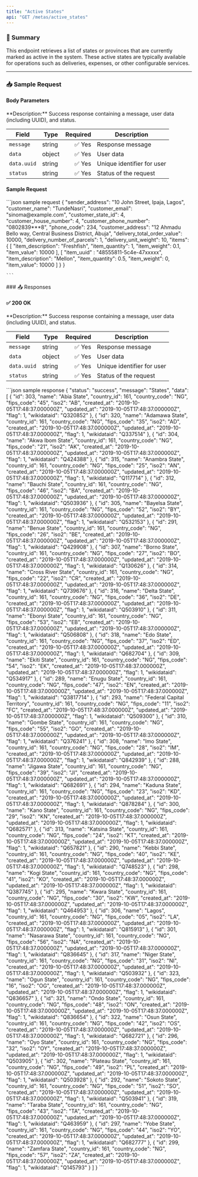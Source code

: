 ```yaml
---
title: "Active States"
api: "GET /metas/active_states"
---
```


### 📝 Summary

This endpoint retrieves a list of states or provinces that are currently marked as active in the system. These active states are typically available for operations such as deliveries, expenses, or other configurable services.


---

### 📥 Sample Request
#### Body Parameters
<Expandable>
**Description:** Success response containing a message, user data (including UUID), and status.

| **Field**   | **Type** | **Required** | **Description**          |
|-------------|----------|-------------:|---------------------------|
| `message`   | string   | ✅ Yes       | Response message          |
| `data`      | object   | ✅ Yes       | User data                 |
| `data.uuid` | string   | ✅ Yes       | Unique identifier for user |
| `status`    | string   | ✅ Yes       | Status of the request     |
</Expandable>

#### Sample Request
<Expandable>
    ```json sample request
    {
        "sender_address": "10 John Street, Ipaja, Lagos",
        "customer_name": "TundeNasri",
        "customer_email": "sinoma@example.com",
        "customer_state_id": 4,
        "customer_house_number": 4,
        "customer_phone_number": "0802839***8",
        "phone_code": 234,
        "customer_address": "12 Ahmadu Bello way, Central Business District, Abuja",
        "delivery_total_order_value": 10000,
        "delivery_number_of_parcels": 1,
        "delivery_unit_weight": 10,
        "items": {
            [
                "item_description": "Freshfish",
                "item_quantity": 1,
                "item_weight": 0.1,
                "item_value": 10000
            ],
            [
                "item_uuid" : "48555811-5c4e-47xxxxx",
                "item_description": "Mellon",
                "item_quantity": 0.5,
                "item_weight": 0,
                "item_value": 10000
            ]
        }
    }
    
    ```
</Expandable>
### 📤 Responses

#### ✅ 200 OK

<Expandable>
**Description:** Success response containing a message, user data (including UUID), and status.

| **Field**   | **Type** | **Required** | **Description**          |
|-------------|----------|-------------:|---------------------------|
| `message`   | string   | ✅ Yes       | Response message          |
| `data`      | object   | ✅ Yes       | User data                 |
| `data.uuid` | string   | ✅ Yes       | Unique identifier for user |
| `status`    | string   | ✅ Yes       | Status of the request     |
</Expandable>

<ResponseExample>
    ```json sample response
   {
    "status": "success",
    "message": "States",
    "data": [
        {
            "id": 303,
            "name": "Abia State",
            "country_id": 161,
            "country_code": "NG",
            "fips_code": "45",
            "iso2": "AB",
            "created_at": "2019-10-05T17:48:37.000000Z",
            "updated_at": "2019-10-05T17:48:37.000000Z",
            "flag": 1,
            "wikidataid": "Q320852"
        },
        {
            "id": 320,
            "name": "Adamawa State",
            "country_id": 161,
            "country_code": "NG",
            "fips_code": "35",
            "iso2": "AD",
            "created_at": "2019-10-05T17:48:37.000000Z",
            "updated_at": "2019-10-05T17:48:37.000000Z",
            "flag": 1,
            "wikidataid": "Q337514"
        },
        {
            "id": 304,
            "name": "Akwa Ibom State",
            "country_id": 161,
            "country_code": "NG",
            "fips_code": "21",
            "iso2": "AK",
            "created_at": "2019-10-05T17:48:37.000000Z",
            "updated_at": "2019-10-05T17:48:37.000000Z",
            "flag": 1,
            "wikidataid": "Q424388"
        },
        {
            "id": 315,
            "name": "Anambra State",
            "country_id": 161,
            "country_code": "NG",
            "fips_code": "25",
            "iso2": "AN",
            "created_at": "2019-10-05T17:48:37.000000Z",
            "updated_at": "2019-10-05T17:48:37.000000Z",
            "flag": 1,
            "wikidataid": "Q117714"
        },
        {
            "id": 312,
            "name": "Bauchi State",
            "country_id": 161,
            "country_code": "NG",
            "fips_code": "46",
            "iso2": "BA",
            "created_at": "2019-10-05T17:48:37.000000Z",
            "updated_at": "2019-10-05T17:48:37.000000Z",
            "flag": 1,
            "wikidataid": "Q503936"
        },
        {
            "id": 305,
            "name": "Bayelsa State",
            "country_id": 161,
            "country_code": "NG",
            "fips_code": "52",
            "iso2": "BY",
            "created_at": "2019-10-05T17:48:37.000000Z",
            "updated_at": "2019-10-05T17:48:37.000000Z",
            "flag": 1,
            "wikidataid": "Q532153"
        },
        {
            "id": 291,
            "name": "Benue State",
            "country_id": 161,
            "country_code": "NG",
            "fips_code": "26",
            "iso2": "BE",
            "created_at": "2019-10-05T17:48:37.000000Z",
            "updated_at": "2019-10-05T17:48:37.000000Z",
            "flag": 1,
            "wikidataid": "Q429908"
        },
        {
            "id": 307,
            "name": "Borno State",
            "country_id": 161,
            "country_code": "NG",
            "fips_code": "27",
            "iso2": "BO",
            "created_at": "2019-10-05T17:48:37.000000Z",
            "updated_at": "2019-10-05T17:48:37.000000Z",
            "flag": 1,
            "wikidataid": "Q130626"
        },
        {
            "id": 314,
            "name": "Cross River State",
            "country_id": 161,
            "country_code": "NG",
            "fips_code": "22",
            "iso2": "CR",
            "created_at": "2019-10-05T17:48:37.000000Z",
            "updated_at": "2019-10-05T17:48:37.000000Z",
            "flag": 1,
            "wikidataid": "Q739676"
        },
        {
            "id": 316,
            "name": "Delta State",
            "country_id": 161,
            "country_code": "NG",
            "fips_code": "36",
            "iso2": "DE",
            "created_at": "2019-10-05T17:48:37.000000Z",
            "updated_at": "2019-10-05T17:48:37.000000Z",
            "flag": 1,
            "wikidataid": "Q503910"
        },
        {
            "id": 311,
            "name": "Ebonyi State",
            "country_id": 161,
            "country_code": "NG",
            "fips_code": "53",
            "iso2": "EB",
            "created_at": "2019-10-05T17:48:37.000000Z",
            "updated_at": "2019-10-05T17:48:37.000000Z",
            "flag": 1,
            "wikidataid": "Q506808"
        },
        {
            "id": 318,
            "name": "Edo State",
            "country_id": 161,
            "country_code": "NG",
            "fips_code": "37",
            "iso2": "ED",
            "created_at": "2019-10-05T17:48:37.000000Z",
            "updated_at": "2019-10-05T17:48:37.000000Z",
            "flag": 1,
            "wikidataid": "Q682704"
        },
        {
            "id": 309,
            "name": "Ekiti State",
            "country_id": 161,
            "country_code": "NG",
            "fips_code": "54",
            "iso2": "EK",
            "created_at": "2019-10-05T17:48:37.000000Z",
            "updated_at": "2019-10-05T17:48:37.000000Z",
            "flag": 1,
            "wikidataid": "Q534917"
        },
        {
            "id": 289,
            "name": "Enugu State",
            "country_id": 161,
            "country_code": "NG",
            "fips_code": "47",
            "iso2": "EN",
            "created_at": "2019-10-05T17:48:37.000000Z",
            "updated_at": "2019-10-05T17:48:37.000000Z",
            "flag": 1,
            "wikidataid": "Q3817714"
        },
        {
            "id": 293,
            "name": "Federal Capital Territory",
            "country_id": 161,
            "country_code": "NG",
            "fips_code": "11",
            "iso2": "FC",
            "created_at": "2019-10-05T17:48:37.000000Z",
            "updated_at": "2019-10-05T17:48:37.000000Z",
            "flag": 1,
            "wikidataid": "Q509300"
        },
        {
            "id": 310,
            "name": "Gombe State",
            "country_id": 161,
            "country_code": "NG",
            "fips_code": "55",
            "iso2": "GO",
            "created_at": "2019-10-05T17:48:37.000000Z",
            "updated_at": "2019-10-05T17:48:37.000000Z",
            "flag": 1,
            "wikidataid": "Q376241"
        },
        {
            "id": 308,
            "name": "Imo State",
            "country_id": 161,
            "country_code": "NG",
            "fips_code": "28",
            "iso2": "IM",
            "created_at": "2019-10-05T17:48:37.000000Z",
            "updated_at": "2019-10-05T17:48:37.000000Z",
            "flag": 1,
            "wikidataid": "Q842939"
        },
        {
            "id": 288,
            "name": "Jigawa State",
            "country_id": 161,
            "country_code": "NG",
            "fips_code": "39",
            "iso2": "JI",
            "created_at": "2019-10-05T17:48:37.000000Z",
            "updated_at": "2019-10-05T17:48:37.000000Z",
            "flag": 1,
            "wikidataid": "Q682691"
        },
        {
            "id": 294,
            "name": "Kaduna State",
            "country_id": 161,
            "country_code": "NG",
            "fips_code": "23",
            "iso2": "KD",
            "created_at": "2019-10-05T17:48:37.000000Z",
            "updated_at": "2019-10-05T17:48:37.000000Z",
            "flag": 1,
            "wikidataid": "Q878284"
        },
        {
            "id": 300,
            "name": "Kano State",
            "country_id": 161,
            "country_code": "NG",
            "fips_code": "29",
            "iso2": "KN",
            "created_at": "2019-10-05T17:48:37.000000Z",
            "updated_at": "2019-10-05T17:48:37.000000Z",
            "flag": 1,
            "wikidataid": "Q682571"
        },
        {
            "id": 313,
            "name": "Katsina State",
            "country_id": 161,
            "country_code": "NG",
            "fips_code": "24",
            "iso2": "KT",
            "created_at": "2019-10-05T17:48:37.000000Z",
            "updated_at": "2019-10-05T17:48:37.000000Z",
            "flag": 1,
            "wikidataid": "Q657821"
        },
        {
            "id": 290,
            "name": "Kebbi State",
            "country_id": 161,
            "country_code": "NG",
            "fips_code": "40",
            "iso2": "KE",
            "created_at": "2019-10-05T17:48:37.000000Z",
            "updated_at": "2019-10-05T17:48:37.000000Z",
            "flag": 1,
            "wikidataid": "Q748523"
        },
        {
            "id": 298,
            "name": "Kogi State",
            "country_id": 161,
            "country_code": "NG",
            "fips_code": "41",
            "iso2": "KO",
            "created_at": "2019-10-05T17:48:37.000000Z",
            "updated_at": "2019-10-05T17:48:37.000000Z",
            "flag": 1,
            "wikidataid": "Q387745"
        },
        {
            "id": 295,
            "name": "Kwara State",
            "country_id": 161,
            "country_code": "NG",
            "fips_code": "30",
            "iso2": "KW",
            "created_at": "2019-10-05T17:48:37.000000Z",
            "updated_at": "2019-10-05T17:48:37.000000Z",
            "flag": 1,
            "wikidataid": "Q464953"
        },
        {
            "id": 306,
            "name": "Lagos",
            "country_id": 161,
            "country_code": "NG",
            "fips_code": "05",
            "iso2": "LA",
            "created_at": "2019-10-05T17:48:37.000000Z",
            "updated_at": "2019-10-05T17:48:37.000000Z",
            "flag": 1,
            "wikidataid": "Q815913"
        },
        {
            "id": 301,
            "name": "Nasarawa State",
            "country_id": 161,
            "country_code": "NG",
            "fips_code": "56",
            "iso2": "NA",
            "created_at": "2019-10-05T17:48:37.000000Z",
            "updated_at": "2019-10-05T17:48:37.000000Z",
            "flag": 1,
            "wikidataid": "Q836645"
        },
        {
            "id": 317,
            "name": "Niger State",
            "country_id": 161,
            "country_code": "NG",
            "fips_code": "31",
            "iso2": "NI",
            "created_at": "2019-10-05T17:48:37.000000Z",
            "updated_at": "2019-10-05T17:48:37.000000Z",
            "flag": 1,
            "wikidataid": "Q503932"
        },
        {
            "id": 323,
            "name": "Ogun State",
            "country_id": 161,
            "country_code": "NG",
            "fips_code": "16",
            "iso2": "OG",
            "created_at": "2019-10-05T17:48:37.000000Z",
            "updated_at": "2019-10-05T17:48:37.000000Z",
            "flag": 1,
            "wikidataid": "Q836657"
        },
        {
            "id": 321,
            "name": "Ondo State",
            "country_id": 161,
            "country_code": "NG",
            "fips_code": "48",
            "iso2": "ON",
            "created_at": "2019-10-05T17:48:37.000000Z",
            "updated_at": "2019-10-05T17:48:37.000000Z",
            "flag": 1,
            "wikidataid": "Q836654"
        },
        {
            "id": 322,
            "name": "Osun State",
            "country_id": 161,
            "country_code": "NG",
            "fips_code": "42",
            "iso2": "OS",
            "created_at": "2019-10-05T17:48:37.000000Z",
            "updated_at": "2019-10-05T17:48:37.000000Z",
            "flag": 1,
            "wikidataid": "Q682721"
        },
        {
            "id": 296,
            "name": "Oyo State",
            "country_id": 161,
            "country_code": "NG",
            "fips_code": "32",
            "iso2": "OY",
            "created_at": "2019-10-05T17:48:37.000000Z",
            "updated_at": "2019-10-05T17:48:37.000000Z",
            "flag": 1,
            "wikidataid": "Q503905"
        },
        {
            "id": 302,
            "name": "Plateau State",
            "country_id": 161,
            "country_code": "NG",
            "fips_code": "49",
            "iso2": "PL",
            "created_at": "2019-10-05T17:48:37.000000Z",
            "updated_at": "2019-10-05T17:48:37.000000Z",
            "flag": 1,
            "wikidataid": "Q503928"
        },
        {
            "id": 292,
            "name": "Sokoto State",
            "country_id": 161,
            "country_code": "NG",
            "fips_code": "51",
            "iso2": "SO",
            "created_at": "2019-10-05T17:48:37.000000Z",
            "updated_at": "2019-10-05T17:48:37.000000Z",
            "flag": 1,
            "wikidataid": "Q503941"
        },
        {
            "id": 319,
            "name": "Taraba State",
            "country_id": 161,
            "country_code": "NG",
            "fips_code": "43",
            "iso2": "TA",
            "created_at": "2019-10-05T17:48:37.000000Z",
            "updated_at": "2019-10-05T17:48:37.000000Z",
            "flag": 1,
            "wikidataid": "Q463959"
        },
        {
            "id": 297,
            "name": "Yobe State",
            "country_id": 161,
            "country_code": "NG",
            "fips_code": "44",
            "iso2": "YO",
            "created_at": "2019-10-05T17:48:37.000000Z",
            "updated_at": "2019-10-05T17:48:37.000000Z",
            "flag": 1,
            "wikidataid": "Q682777"
        },
        {
            "id": 299,
            "name": "Zamfara State",
            "country_id": 161,
            "country_code": "NG",
            "fips_code": "57",
            "iso2": "ZA",
            "created_at": "2019-10-05T17:48:37.000000Z",
            "updated_at": "2019-10-05T17:48:37.000000Z",
            "flag": 1,
            "wikidataid": "Q145793"
        }
    ]
}
    ```
</ResponseExample>

